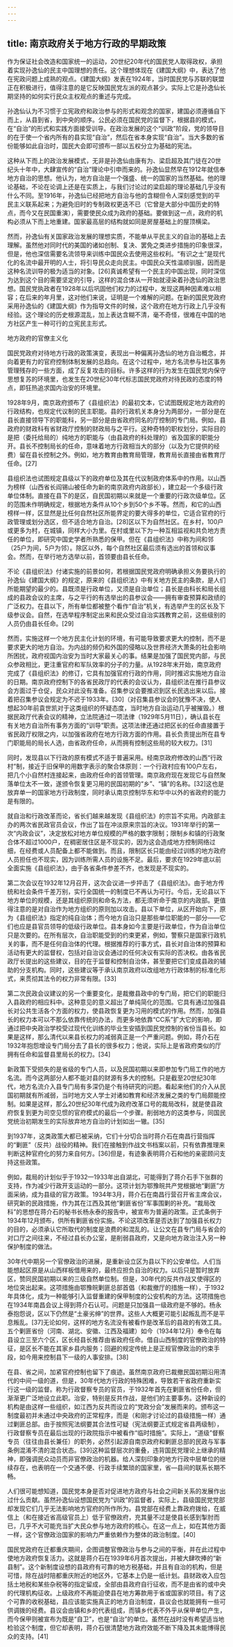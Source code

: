 ```yaml
---
---
---
```

title: 南京政府关于地方行政的早期政策
---



作为保证社会改造和国家统一的运动，20世纪20年代的国民党人取得政权，承担着实现孙逸仙的民主中国理想的责任。这个理想体现在《建国大纲》中，表达了他在宪政问题上成熟的观点。《建国大纲》发表在1924年，当时国民党与苏联的联盟正在积极进行，值得注意的是它反映国民党左派的观点甚少。实际上它是孙逸仙长期坚持的如何实行民众主权观点的重述与完成。

孙逸仙认为不习惯于立宪政府和政治参与的形式和观念的国家，建国必须遵循自下而上，从县到省，到中央的顺序。公民必须在国民党的监督下，根据县的模式，在“自治”的形式和实践方面接受训导。在政治发展的这个“训政”阶段，党的领导目的在于使一个省内所有的县实现“自治”，然后在省本身实现“自治”。当大多数的省份能够如此自治时，国民大会即可颁布一部以五权分立为基础的宪法。

这种从下而上的政治发展模式，无非是孙逸仙由康有为、梁启超及其门徒在20世纪头十年中，大肆宣传的“自治”理论中引申而来的。孙逸仙显然早在1912年就信奉地方自治的思想。他认为，地方自治是一个强盛、统一的国家的当然基础。他的理论基础，不论在论调上还是在实质上，与我们讨论过的梁启超的理论基础几乎没有什么不同。至1916年，孙逸仙已经把地方自治与他的含糊但令人深刻感觉到的平民主义联系起来；为避免旧时的专制政权更迭不已（它曾是大部分中国历史的特点，而今又在民国重演），需要使民众成为政府的基础。要做到这一点，政府的机构必须从下而上地重建。国家最高层的结构就如同是房屋基础上的屋顶横梁。

然而，孙逸仙有关国家政治发展的理想实质，不能单从平民主义的自治的基础上去理解。虽然他对同时代的美国的诸如创制、复决、罢免之类进步措施的印象很深，但是，他也深信需要名流领导来训练中国民众去使用这些权利。“有识之士”是现代化的名流中最开明的人士，将引导民众走向民主。中国民众天性温顺驯服，因而是这种名流训导的极为适当的对象。[26]真诚希望有一个民主的中国出现，同时深信为达到这个目的需要坚定的引导，这样的混合体从一开始就浸染着孙逸仙的政治思想。国民党执政者在1928年以后巩固他们权力的过程中，发现这两种因素难以相容；在后来的年月里，这对他们来说，证明是一个难解的问题。在新的国民党政府采用孙逸仙的《建国大纲》作为指导文件的时候，这个政府在地方行政上几乎没有经验。这个理论的历史根源混乱，加上表达含糊不清，毫不奇怪，很难在中国的地方社区产生一种可行的立宪民主形式。





地方政府的官僚主义化

国民党政府对待地方行政的政策演变，表现出一种偏离孙逸仙的地方自治概念，并向着更有力的官府控制体制发展的总趋向。在这个过程中，地方名流参与社区事务管理残存的一些方面，成了反复攻击的目标。许多这样的行为发生在国民党内保守思想复苏的环境里，也发生在20世纪30年代标志国民党政府对待民政的态度的特点，即狂热追求国内治安的环境里。

1928年9月，南京政府颁布了《县组织法》的最初文本，它试图既规定地方政府的行政结构，也规定代议制的民主职能。县的行政机关本身分为两部分，一部分是在县长直接领导下的职能科，另一部分是由省政府同名的厅控制的专门局。例如，县政府的财政科有省财政厅控制的财政局与之平行。这种奇特的职权划分，实际目的是把（委托给局的）纯地方的职能与（由县政府的科处理的）省及国家的职能分开。县长不控制局长的任命，意味着地方行政相当大的部分（以及为它提供的经费）留在县长控制之外。例如，地方教育由教育局管理，教育局长直接由省教育厅任命。[27]

县组织法也试图规定县级以下的政府单位及其在代议制政府体系中的作用。以山西为榜样（山西省长阎锡山被任命为新的南京政府内政部长），建立起一个多级行政单位体制。直接在县下的是区，自民国初期以来就是一个重要的行政次级单位。区的范围未作明确规定，根据地方条件从10个乡到50个乡不等。然而，和它的山西榜样一样，区显然是比任何自然社区所能界定的要大得多的单位，它适合官府的行政管理或划分选区，但不适合地方自治。[28]区以下为自然社区。在乡村，100户或更多为村，在城镇，同样大小为里。在村或里以下为一种互相监视和共负地方责任的单位，即研究中国史学者所熟悉的保甲。但在《县组织法》中称为间和邻（25户为间，5户为邻）。除区以外，每个自然社区最后须有选出的首领和议事会。然而，在举行地方选举以前，首领要由县长任命。

不论《县组织法》付诸实施的前景如何，若根据国民党政府明确承担义务要执行的孙逸仙《建国大纲》的规定，原来的《县组织法》中有关地方民主的条款，是人们所能期望的最少的。县既须是行政单位，又须是自治单位；县长是由科长和局长组成的县政会议的主席，与之平行的有选举出的县参议会——拥有审查预算和政绩的广泛权力。在县以下，所有单位都被整个看作“自治”机关，有选举产生的区长及下级参议会。自然，在选举程序制定出来和民众受过自治实践教育之前，这些级别的人员仍由县长任命。[29]

然而，实施这样一个地方民主化计划的环境，有可能导致要求更大的控制，而不是要求更大的地方自治。为内战的频仍和外国的侵略以及世界经济大萧条的社会影响所困扰，政府视国内治安为当时大家最关心的事。结果是加强了国民党内部，与民众参政相比，更注重官府和军队效率的分子的力量。从1928年末开始，南京政府完成了《县组织法》的修订，它具有加强官府行政的作用，同时推迟实施地方自治的日期。南京政府控制下的各省民政厅的代表的会议认为，县组织法在推行县参议会方面过于仓促，民众对此没有准备。召集参议会要推迟到区长民选出来以后。接着把召集参议会规定为不迟于1933年。[30]（对召集县参议会的犹豫不决，使人想起30年前袁世凯对于这类组织的怀疑态度，当时地方自治运动几乎被摧毁。）根据民政厅代表会议的精神，立法院通过一项法律（1929年5月11日），确认县长在有关地方自治所有事务方面的“训导”职责。这项法律还通过把区长的任命直接置于省民政厅权限之内，以加强省政府在地方行政方面的作用。县长负责提出所在县专门职能局的局长人选，由省政府任命，从而拥有控制这些局的较大权力。[31]

同时，发现县以下行政的原有模式不适于普遍采用。经南京政府修改的山西“行政村”制，接近于旧保甲的用数字表示的聚合体原则：一个行政村应有100户左右，把几个小自然村连接起来，由政府任命的首领管理。南京政府现在发现它与自然聚落单位太不一致，遂颁令恢复更习用的民国初期的“乡”、“镇”的名称。[32]这也是放弃单一的国家地方行政制度，同时承认南京控制华东和华中以外的省政府的能力是有限的。

就自治和行政改革而论，省长们越来越发现《县组织法》的宗旨不实用。内政部主办的两次省民政官员会议，作出了旨在冲淡原来宗旨的决议。1931年举行的第一次“内政会议”，决定放松对地方单位规模的严格的数字限制；限制乡和镇的行政聚合体不超过1000户，在稠密居住区是不现实的，因为这会造成地方控制网络过细，在经费或人员配备上都不能做到。而且，限制区长只能由经过训练的地方政府人员担任也不现实，因为训练所需人员的设施不足。最后，要求在1929年底以前全面实施《县组织法》，由于各省条件参差不齐，也发现是不现实的。

第二次会议在1932年12月召开，这次会议进一步抨击了《县组织法》。由于地方传统和社会条件千差万别，实行全国统一的制度已不再认为可行。今后，无论县以下地方单位的规模，还是其组织原则和命名方法，都无须听命于南京的内政部。更值得注意的是对自治作为地方组织的原则加以攻击。县以下单位，从区开始向下，原为《县组织法》指定的纯自治体；而今地方自治只是那些单位职能的一部分——它们也应是县官员领导的低级行政单位。县本身如今主要是行政单位，作为自治单位只是次要的。在所有层次，自治职能受到的约束更紧，例如，警察只是国家行政机关的事，而不是任何自治体的代理。根据推荐的行事方式，县长对自治体的预算和活动有更大的监督权，包括对自治议会通过的任何决议有实际的否决权。由各省民政厅长提出的这些建议，目的在于监督和控制自治体，甚至要把它们变成县政的辅助的分支机构。同时，这些建议等于承认南京政府以改组地方行政体制的标准化形式，来贯彻其法令的权力非常有限。[33]

第二次民政会议建议的另一个重要变化，是裁撤县政中的专门局，把它们的职能归入县政府的相应科中。这种意见的意义超出了单纯简化的范围。它具有通过加强县长对公共生活各个方面的权力，使县政恢复更为习用的模式的作用。然而，加强县长的权力本可以不那么依靠传统的办法，而更多地依靠“CC系”扩大它的影响，即通过把中央政治学校受过现代化训练的毕业生安插到国民党控制的省份当县长。如果是这样，那么清代以来县长权力的减弱真正是一个严重问题。例如，蒋介石在1932年抱怨增设专门局分去了县长的很多权力；他说，实际上是省政府类似的厅拥有任命和监督县里局长的权力。[34]

新政策下受损失的是省级的专门人员，以及民国初期以来即参加专门局工作的地方名流。而今这两部分人都不能对县的财源有多大的控制。只是截至20世纪30年代，地方名流介入县专门局有多深仍是个有待研究的问题。看起来他们的介入从民国初期就有所减弱，当时地方文人学士对诸如教育和经济发展之类的专门局颇能控制。如果是这样，那么20世纪30年代成为政府改革口号的裁局改科，就是使县政府恢复到更为司空见惯的官府模式的最后一个步骤。削弱地方的这类参与，同国民党统治初期发生的实际放弃地方自治的计划如出一辙。[35]

到1937年，这类政策大都已被采纳，它们十分切合当时蒋介石在南昌行营指挥的“剿匪”（反共）战役的精神。我们在接触到作战文书档案以前，只有依靠推理来判断这种官府化的努力来自何方。[36]但是，有迹象表明蒋介石和他的亲密顾问支持这些政策。

例如，裁局的计划似乎于1932—1933年出自湖北，可能得到了蒋介石手下张群的支持，作为减少行政开支运动的一部分。这项计划为鄂豫皖共产党根据地“剿匪”方面采纳，成为县级的官方政策。1934年3月，蒋介石在南昌行营召开省主席会议，研究新的民政措施，作为其在江西及其他“剿匪省份”军事围剿的补充。“裁局改科”的思想在蒋介石的秘书长杨永泰的报告中，被宣布为普遍的政策。正式条例于1934年12月颁布，供所有剿匪省份实施。不论这项改革是否达到了加强县长权力的目的，必须承认它所取代的制度是浪费的和混乱的。让公文在县专门局与省会的对口厅之间往来，不经过县长办公室，是削弱县政府，又是向地方政治注入另一种保护制度的做法。

30年代中期另一个官僚政治的进展，是重新设立区为县以下的公安单位。人们当能想起区原是从山西样板借用来的，最终应担负自治的权力。以后只是暂时放弃区，赞同民国初期以来的三级自然单位制。但是，30年代的反共作战又使得区的地位突出起来。这项措施由鄂豫皖剿匪总部首倡（和裁撤厅的措施一样），于1932年具体化，成为一种能够引入监督重建的保甲制度的公安机构的方法。这项措施也在1934年南昌会议上得到蒋介石认可。问题是只加强县一级政府是不够的。杨永泰抱怨说，区以下仍然是“土豪劣绅”的世界。这些人大概更可能引起叛乱而不是平息叛乱。[37]无论如何，这样的地方名流没有被看作是改革后的县政的有效工具。五个剿匪省份（河南、湖北、安徽、江西及福建）如今（1934年12月）奉令在每县设立三至六个区，区长经县长推荐由省政府任命。借自山西制度的官僚政治的特征，是区长不能在其家乡县内服务；回避的规定传统上是正规官僚政治的约束手段，如今用来控制县下一级的人事安排。[38]

在县、省之间，加紧官府控制也留下了痕迹。虽然南京政府已裁撤民国初期沿用清代的中间一级的道，但是，30年代地方行政的特殊困难，导致若干省政府重新实行这一级的监督。称为行政督察专员的官员，于1932年首先在剿匪省份任命，但渐渐更广泛地设立此职。治安，特别是反共作战，是他们的主要事务。这种新设的机构是由这样一些组织，如江西为反共而设立的“党政分会”发展而来的。颁布这一制度最初并未通过中央政府的正常程序，而是（和刚才讨论过的县级措施一样）通过剿匪总部。由于按照宪法纲要其合法性可疑（宪法纲要正式规定省县两级制），行政督察专员在最后出现的行政院指示中被看作“临时措施”。实际上，“道级”督察专员（往往由县长兼任）的职务，必然引起源自南京政府和剿匪总部的民政与军事条例混淆不清的混合状态。[39]这种监督层次的重叠，违背国民党理论上继承的精神，即强调民众动员而非官僚政治的机器。给人深刻印象的地方行政中层单位的继续存在，也表明在一个交通不便、行政手续繁琐的国家里，省—县间的联系长期不畅。

人们很可能想知道，国民党本身是否对促进地方政府与社会之间新关系的发展作出过什么贡献。虽然孙逸仙设想国民党为“训政”的监督者，实际上，县级国民党党部却发现它们几乎无法影响地方官府的所作所为。县党部在经费上靠政府拨给，在威信上（和在接近省高级官员上）低于官僚政府，充其量不过是使县长感到掣肘而已，几乎不大可能充当扩大民众参与地方政府的核心。在这一点上，如在其他方面一样，这个官僚政治国家的影响力严重依赖作为整体的政治制度。[40]

国民党政府在迁都重庆期间，企图调整官僚政治与参与之间的平衡，并在此过程中使地方政府恢复活力。这就是蒋介石在1939年6月首次提出，并被大肆吹捧的“新县制”。这个新制度设想的县政府有可靠的地方税基础，并且有自治的机构，但是可惜，除在战时陪都重庆附近的地区外，它基本上仍是一纸计划。县财政收入应包括土地税和某些杂税等的指定留成，全部由县政府自行征收，而不是由省的或中央的代理机构征收。上级政府不再能迫使县在地方筹款用于省或国家的项目。有了这个可靠的收税基础，县应该能实施真正的地方自治制度，县议会也就能拥有一些可供调拨的经费。县议会由镇和乡的代表组成，而镇乡代表不外乎从保甲单位产生，而今保甲则被宣布为既是“自卫”，也是“自治”的单位。虽然在战时没有希望适当地检验这个制度，但它却表明，蒋介石很清楚地方政府效能不断下降及其未能博得民众的支持。[41]
